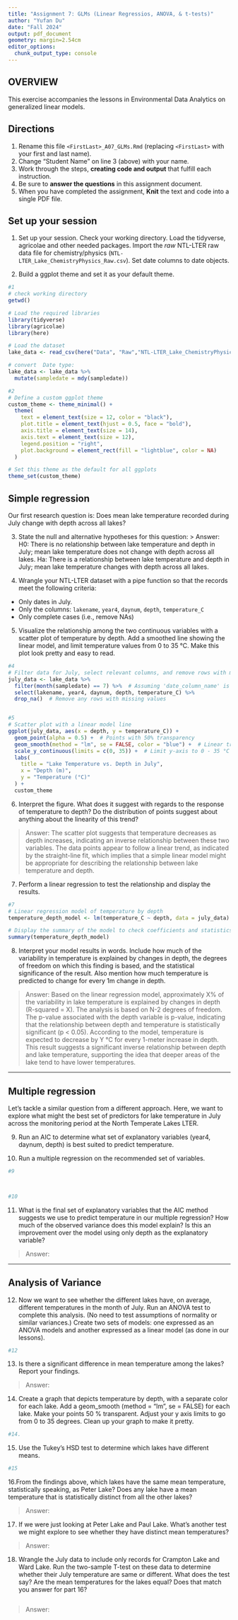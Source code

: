 ```yaml
---
title: "Assignment 7: GLMs (Linear Regressios, ANOVA, & t-tests)"
author: "Yufan Du"
date: "Fall 2024"
output: pdf_document
geometry: margin=2.54cm
editor_options: 
  chunk_output_type: console
---
```


## OVERVIEW

This exercise accompanies the lessons in Environmental Data Analytics on generalized linear models. 

## Directions
1. Rename this file `<FirstLast>_A07_GLMs.Rmd` (replacing `<FirstLast>` with your first and last name).
2. Change "Student Name" on line 3 (above) with your name.
3. Work through the steps, **creating code and output** that fulfill each instruction.
4. Be sure to **answer the questions** in this assignment document.
5. When you have completed the assignment, **Knit** the text and code into a single PDF file.


## Set up your session 
1. Set up your session. Check your working directory. Load the tidyverse, agricolae and other needed packages. Import the *raw* NTL-LTER raw data file for chemistry/physics (`NTL-LTER_Lake_ChemistryPhysics_Raw.csv`). Set date columns to date objects.

2. Build a ggplot theme and set it as your default theme.

```r
#1 
# check working directory 
getwd()

# Load the required libraries
library(tidyverse)  
library(agricolae) 
library(here)

# Load the dataset 
lake_data <- read_csv(here("Data", "Raw","NTL-LTER_Lake_ChemistryPhysics_Raw.csv"))

# convert  Date type:
lake_data <- lake_data %>%
  mutate(sampledate = mdy(sampledate))

#2
# Define a custom ggplot theme
custom_theme <- theme_minimal() +
  theme(
    text = element_text(size = 12, color = "black"),
    plot.title = element_text(hjust = 0.5, face = "bold"),
    axis.title = element_text(size = 14),
    axis.text = element_text(size = 12),
    legend.position = "right",
    plot.background = element_rect(fill = "lightblue", color = NA)
  )

# Set this theme as the default for all ggplots
theme_set(custom_theme)

```

## Simple regression
Our first research question is: Does mean lake temperature recorded during July change with depth across all lakes?

3. State the null and alternative hypotheses for this question:
> Answer:
H0: There is no relationship between lake temperature and depth in July; mean lake temperature does not change with depth across all lakes.
Ha: There is a relationship between lake temperature and depth in July; mean lake temperature changes with depth across all lakes.


4.  Wrangle your NTL-LTER dataset with a pipe function so that the records meet the following criteria: 
 * Only dates in July. 
 * Only the columns: `lakename`, `year4`, `daynum`, `depth`, `temperature_C`
 * Only complete cases (i.e., remove NAs)

5. Visualize the relationship among the two continuous variables with a scatter plot of temperature by depth. Add a smoothed line showing the linear model, and limit temperature values from 0 to 35 °C. Make this plot look pretty and easy to read.

```r
#4
# Filter data for July, select relevant columns, and remove rows with missing values
july_data <- lake_data %>%
  filter(month(sampledate) == 7) %>%  # Assuming 'date_column_name' is your date column
  select(lakename, year4, daynum, depth, temperature_C) %>%
  drop_na()  # Remove any rows with missing values


#5
# Scatter plot with a linear model line
ggplot(july_data, aes(x = depth, y = temperature_C)) +
  geom_point(alpha = 0.5) +  # Points with 50% transparency
  geom_smooth(method = "lm", se = FALSE, color = "blue") +  # Linear trend line
  scale_y_continuous(limits = c(0, 35)) +  # Limit y-axis to 0 - 35 °C
  labs(
    title = "Lake Temperature vs. Depth in July",
    x = "Depth (m)",
    y = "Temperature (°C)"
  ) +
  custom_theme


```


6. Interpret the figure. What does it suggest with regards to the response of temperature to depth? Do the distribution of points suggest about anything about the linearity of this trend?

> Answer: The scatter plot suggests that temperature decreases as depth increases, indicating an inverse relationship between these two variables. The data points appear to follow a linear trend, as indicated by the straight-line fit, which implies that a simple linear model might be appropriate for describing the relationship between lake temperature and depth. 


7. Perform a linear regression to test the relationship and display the results.

```r
#7 
# Linear regression model of temperature by depth
temperature_depth_model <- lm(temperature_C ~ depth, data = july_data)

# Display the summary of the model to check coefficients and statistics
summary(temperature_depth_model)

```


8. Interpret your model results in words. Include how much of the variability in temperature is explained by changes in depth, the degrees of freedom on which this finding is based, and the statistical significance of the result. Also mention how much temperature is predicted to change for every 1m change in depth. 

> Answer:
Based on the linear regression model, approximately X% of the variability in lake temperature is explained by changes in depth (R-squared = X). The analysis is based on N-2 degrees of freedom. The p-value associated with the depth variable is p-value, indicating that the relationship between depth and temperature is statistically significant (p < 0.05). According to the model, temperature is expected to decrease by Y °C for every 1-meter increase in depth. This result suggests a significant inverse relationship between depth and lake temperature, supporting the idea that deeper areas of the lake tend to have lower temperatures.

---

## Multiple regression
Let's tackle a similar question from a different approach. Here, we want to explore what might the best set of predictors for lake temperature in July across the monitoring period at the North Temperate Lakes LTER. 


9. Run an AIC to determine what set of explanatory variables (year4, daynum, depth) is best suited to predict temperature.

10. Run a multiple regression on the recommended set of variables. 

```r
#9



#10


```

11. What is the final set of explanatory variables that the AIC method suggests we use to predict temperature in our multiple regression? How much of the observed variance does this model explain? Is this an improvement over the model using only depth as the explanatory variable?

> Answer: 



---
## Analysis of Variance

12. Now we want to see whether the different lakes have, on average, different temperatures in the month of July. Run an ANOVA test to complete this analysis. (No need to test assumptions of normality or similar variances.) Create two sets of models: one expressed as an ANOVA models and another expressed as a linear model (as done in our lessons).

```r
#12


```

13. Is there a significant difference in mean temperature among the lakes? Report your findings. 

> Answer: 



14. Create a graph that depicts temperature by depth, with a separate color for each lake. Add a geom_smooth (method = "lm", se = FALSE) for each lake. Make your points 50 % transparent. Adjust your y axis limits to go from 0 to 35 degrees. Clean up your graph to make it pretty. 

```r
#14.


```

15. Use the Tukey's HSD test to determine which lakes have different means.

```r
#15


```

16.From the findings above, which lakes have the same mean temperature, statistically speaking, as Peter Lake? Does any lake have a mean temperature that is statistically distinct from all the other lakes?

>Answer:

 

17. If we were just looking at Peter Lake and Paul Lake. What's another test we might explore to see whether they have distinct mean temperatures? 

>Answer:  



18. Wrangle the July data to include only records for Crampton Lake and Ward Lake. Run the two-sample T-test on these data to determine whether their July temperature are same or different. What does the test say? Are the mean temperatures for the lakes equal? Does that match you answer for part 16?

```r

```

>Answer: 
